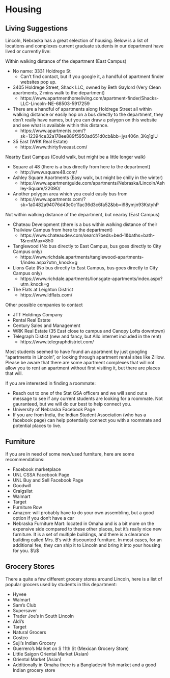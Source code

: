 # Housing {#housing}

## Living Suggestions

Lincoln, Nebraska has a great selection of housing. Below is a list of locations and complexes current graduate students in our department have lived or currently live:

Within walking distance of the department (East Campus)

- No name: 3331 Holdrege St
    - Can’t find contact, but if you google it, a handful of apartment finder websites pop up.
- 3405 Holdrege Street, Shack LLC, owned by Beth Gaylord (Very Clean apartments, 2 mins walk to the department) 
    - https://www.apartmenthomeliving.com/apartment-finder/Shacks-LLC-Lincoln-NE-68503-5917259
- There are a handful of apartments along Holdrege Street all within walking distance or easily hop on a bus directly to the department, they don’t really have names, but you can draw a polygon on this website and see what is available within this distance.
    - https://www.apartments.com/?sk=12394ce32a178ee889f5950ad651d0cb&bb=jys406n_3Kq1glU
- 35 East (WRK Real Estate)
    - https://www.thirtyfiveeast.com/

Nearby East Campus (Could walk, but might be a little longer walk)

- Square at 48 (there is a bus directly from here to the department)
    - http://www.square48.com/
- Ashley Square Apartments (Easy walk, but might be chilly in the winter)
    - https://www.apartmentguide.com/apartments/Nebraska/Lincoln/Ashley-Square/22090/
- Another polygon area which you could easily bus from 
    - https://www.apartments.com/?sk=1a0482a94076d43e0c11ac36d3c6fa52&bb=i98ymjn93KstyhP

Not within walking distance of the department, but nearby (East Campus)

- Chateau Development (there is a bus within walking distance of their Trailview Campus from here to the department)
    - https://www.chateaudev.com/search?beds=bed-1&baths=bath-1&rentMax=850
- Tanglewood (No bus directly to East Campus, bus goes directly to City Campus only)
    - https://www.richdale.apartments/tanglewood-apartments-1/index.aspx?utm_knock=g
- Lions Gate (No bus directly to East Campus, bus goes directly to City Campus only)
    - https://www.richdale.apartments/lionsgate-apartments/index.aspx?utm_knock=g
- The Flats at Leighton District
    - https://www.ldflats.com/

Other possible companies to contact

- JTT Holdings Company
-	Rental Real Estate
-	Century Sales and Management
- WRK Real Estate (35 East close to campus and Canopy Lofts downtown)
- Telegraph Distict (new and fancy, but Allo internet included in the rent)
    - https://www.telegraphdistrict.com/

Most students seemed to have found an apartment by just googling "apartments in Lincoln", or looking through apartment rental sites like Zillow. Please be aware that there are some apartment complexes that will not allow you to rent an apartment without first visiting it, but there are places that will. 

If you are interested in finding a roommate:

- Reach out to one of the Stat GSA officers and we will send out a message to see if any current students are looking for a roommate. Not gauranteed, but we will do our best to help connect you.
- University of Nebraska Facebook Page
- If you are from India, the Indian Student Association (who has a facebook page) can help potentially connect you with a roommate and potential places to live. 


## Furniture

If you are in need of some new/used furniture, here are some recommendations:

- Facebook marketplace
- UNL CSSA Facebook Page
- UNL Buy and Sell Facebook Page
- Goodwill
- Craigslist
- Walmart
- Target
- Furniture Row
- Amazon: will probably have to do your own assembling, but a good option if you don't have a car
- Nebraska Furniture Mart: located in Omaha and is a bit more on the expensive side compared to these other places, but it's really nice new furniture. It is a set of multiple buildings, and there is a clearance building called Mrs. B's with discounted furniture. In most cases, for an additional fee, they can ship it to Lincoln and bring it into your housing for you. 
$\\$

## Grocery Stores

There a quite a few different grocery stores around Lincoln, here is a list of popular grocers used by students in this department:

- Hyvee
- Walmart
- Sam's Club
- Supersaver
- Trader Joe's in South Lincoln
- Aldi's
- Target
- Natural Grocers
- Costco
- Suji's Indian Grocery
- Guerrero's Market on S 11th St (Mexican Grocery Store)
- Little Saigon Oriental Market (Asian)
- Oriental Market (Asian)
- Additionally in Omaha there is a Bangladeshi fish market and a good Indian grocery store


